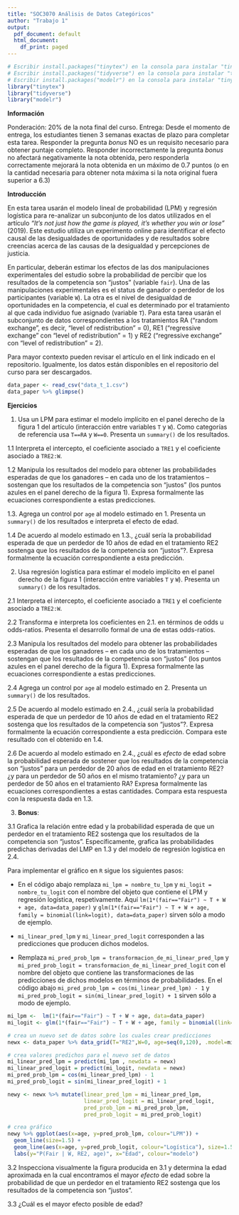 ```yaml
---
title: "SOC3070 Análisis de Datos Categóricos"
author: "Trabajo 1"
output:
  pdf_document: default
  html_document:
    df_print: paged
---
```


```r
# Escribir install.packages("tinytex") en la consola para instalar "tinytex"
# Escribir install.packages("tidyverse") en la consola para instalar "tinytex"
# Escribir install.packages("modelr") en la consola para instalar "tinytex"
library("tinytex")
library("tidyverse")
library("modelr")

```

**Información**

Ponderación: 20% de la nota final del curso.
Entrega: Desde el momento de entrega, los estudiantes tienen 3 semanas exactas de plazo para completar esta tarea. Responder la pregunta _bonus_ NO es un requisito necesario para obtener puntaje completo. Responder incorrectamente la pregunta _bonus_ no afectará negativamente la nota obtenida, pero responderla correctamente mejorará la nota obtenida en un máximo de 0.7 puntos (o en la cantidad necesaria para obtener nota máxima si la nota original fuera superior a 6.3)

**Introducción**

En esta tarea usarán el modelo lineal de probabilidad (LPM) y regresión logística para re-analizar un subconjunto de los datos utilizados en el artículo _"It’s not just how the game is played, it’s whether you win or lose"_ (2019). Este estudio utiliza un experimento online para identificar el efecto causal de las desigualdades de oportunidades y de resultados sobre creencias acerca de las causas de la desigualdad y percepciones de justicia. 

En particular, deberán estimar los efectos de las dos manipulaciones experimentales del estudio sobre la probabilidad de percibir que los resultados de la competencia son "justos" (variable `fair`). Una de las manipulaciones experimentales es el status de ganador o perdedor de los participantes (variable `W`). La otra es el nivel de desigualdad de oportunidades en la competencia, el cual es determinado por el tratamiento al que cada individuo fue asignado (variable `T`). Para esta tarea usarán el subconjunto de datos correspondientes a los tratamientos RA ("random exchange", es decir, "level of redistribution" = 0), RE1 ("regressive exchange" con "level of redistribution" = 1) y RE2 ("regressive exchange" con "level of redistribution" = 2). 

Para mayor contexto pueden revisar el artículo en el link indicado en el repositorio. Igualmente, los datos están disponibles en el repositorio del curso para ser descargados. 

````r
data_paper <- read_csv("data_t_1.csv")
data_paper %>% glimpse()
````

\pagebreak

**Ejercicios**

1. Usa un LPM para estimar el modelo implícito en el panel derecho de la figura 1 del artículo (interacción entre variables `T` y `W`). Como categorías de referencia usa `T==RA` y `W==0`. Presenta un `summary()` de los resultados.


1.1 Interpreta el intercepto, el coeficiente asociado a `TRE1` y el coeficiente asociado a `TRE2:W`.


1.2 Manipula los resultados del modelo para obtener las probabilidades esperadas de que los ganadores -- en cada uno de los tratamientos -- sostengan que los resultados de la competencia son "justos"  (los puntos azules en el panel derecho de la figura 1). Expresa formalmente las ecuaciones correspondiente a estas predicciones.


1.3. Agrega un control por `age` al modelo estimado en 1. Presenta un `summary()` de los resultados e interpreta el efecto de edad.


1.4 De acuerdo al modelo estimado en 1.3., ¿cuál sería la probabilidad esperada de que un perdedor de 10 años de edad en el tratamiento RE2 sostenga que los resultados de la competencia son "justos"?. Expresa formalmente la ecuación correspondiente a esta predicción.


2. Usa regresión logística para estimar el modelo implícito en el panel derecho de la figura 1 (interacción entre variables `T` y `W`). Presenta un `summary()` de los resultados.


2.1 Interpreta el intercepto, el coeficiente asociado a `TRE1` y el coeficiente asociado a `TRE2:W`.


2.2 Transforma e interpreta los coeficientes en 2.1. en términos de odds u odds-ratios. Presenta el desarrollo formal de una de estas odds-ratios.


2.3 Manipula los resultados del modelo para obtener las probabilidades esperadas de que los ganadores -- en cada uno de los tratamientos -- sostengan que los resultados de la competencia son "justos"  (los puntos azules en el panel derecho de la figura 1). Expresa formalmente las ecuaciones correspondiente a estas predicciones.


2.4 Agrega un control por `age` al modelo estimado en 2. Presenta un `summary()` de los resultados.


2.5 De acuerdo al modelo estimado en 2.4., ¿cuál sería la probabilidad esperada de que un perdedor de 10 años de edad en el tratamiento RE2 sostenga que los resultados de la competencia son "justos"?. Expresa formalmente la ecuación correspondiente a esta predicción. Compara este resultado con el obtenido en 1.4.


2.6 De acuerdo al modelo estimado en 2.4., ¿cuál es _efecto_ de edad sobre la probabilidad esperada de sostener que los resultados de la competencia son "justos" para un perdedor de 20 años de edad en el tratamiento RE2? ¿y para un perdedor de 50 años en el mismo tratamiento? ¿y para un perdedor de 50 años en el tratamiento RA? Expresa formalmente las ecuaciones correspondientes a estas cantidades. Compara esta respuesta con la respuesta dada en 1.3.


3. **Bonus**: 

3.1 Grafica la relación entre edad y la probabilidad esperada de que un perdedor en el tratamiento RE2 sostenga que los resultados de la competencia son "justos". Específicamente, grafica las probabilidades predichas derivadas del LMP en 1.3 y del modelo de regresión logística en 2.4.

Para implementar el gráfico en `R` sigue los siguientes pasos:

  - En el código abajo remplaza `mi_lpm = nombre_tu_lpm` y `mi_logit = nombre_tu_logit` con el nombre del objeto que contiene el LPM y regresión logística, respetivamente. Aquí `lm(1*(fair=="Fair") ~ T + W + age, data=data_paper)` y `glm(1*(fair=="Fair") ~ T + W + age, family = binomial(link=logit), data=data_paper)` sirven sólo a modo de ejemplo.
  
  - `mi_linear_pred_lpm` y `mi_linear_pred_logit` corresponden a las predicciones que producen dichos modelos.
    
  - Remplaza `mi_pred_prob_lpm = transformacion_de_mi_linear_pred_lpm` y `mi_pred_prob_logit = transformacion_de_mi_linear_pred_logit` con el nombre del objeto que contiene las transformaciones de las predicciones de dichos modelos en términos de probabilidades. En el código abajo `mi_pred_prob_lpm = cos(mi_linear_pred_lpm) - 1` y `mi_pred_prob_logit = sin(mi_linear_pred_logit) + 1` sirven sólo a modo de ejemplo.
      
````r

mi_lpm <-  lm(1*(fair=="Fair") ~ T + W + age, data=data_paper)
mi_logit <- glm(1*(fair=="Fair") ~ T + W + age, family = binomial(link=logit), data=data_paper)

# crea un nuevo set de datos sobre los cuales crear predicciones
newx <- data_paper %>% data_grid(T="RE2",W=0, age=seq(0,120), .model=mi_lpm)

# crea valores predichos para el nuevo set de datos
mi_linear_pred_lpm = predict(mi_lpm , newdata = newx)
mi_linear_pred_logit = predict(mi_logit, newdata = newx)
mi_pred_prob_lpm = cos(mi_linear_pred_lpm) - 1
mi_pred_prob_logit = sin(mi_linear_pred_logit) + 1

newy <- newx %>% mutate(linear_pred_lpm = mi_linear_pred_lpm, 
                        linear_pred_logit = mi_linear_pred_logit,
                        pred_prob_lpm = mi_pred_prob_lpm,
                        pred_prob_logit = mi_pred_prob_logit) 

# crea gráfico 
newy %>% ggplot(aes(x=age, y=pred_prob_lpm, colour="LPM")) +
  geom_line(size=1.5) +
  geom_line(aes(x=age, y=pred_prob_logit, colour="Logística"), size=1.5) +
  labs(y="P(Fair | W, RE2, age)", x="Edad", colour="modelo")
````


3.2 Inspecciona visualmente la figura producida en 3.1 y determina la edad aproximada en la cual encontramos el mayor _efecto_ de edad sobre la probabilidad de que un perdedor en el tratamiento RE2 sostenga que los resultados de la competencia son "justos".


3.3 ¿Cuál es el mayor efecto posible de edad? 



